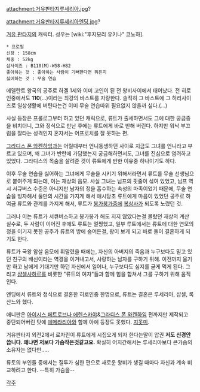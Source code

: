 attachment:거유판타지루세리아.jpg?

attachment:거유판타지루세리아엔딩.jpg?

[[거유 판타지]]의 캐릭터. 성우는 [wiki:"후지모리 유키나" 코노하].

 * 프로필
 신장 : 158cm
 체중 : 52kg
 삼사이즈 : B110(M)-W58-H82
 좋아하는 것 : 좋아하는 사람이 기뻐한다면 뭐든지
 싫어하는 것 : 무술 연습

에델란트 왕국의 공주로 하겔 1세와 이미 고인이 된 전 왕비사이에서 태어났다. 전 히로인중에서도 '''110'''(…)이라는 최강의 바스트를 자랑한다. 솔직히 그 바스트에 그 허리사이즈로 일상생활에 버틴다는건 이미 무술 연습따위 필요없지 않을까 싶다.(…)

사실 등장은 프롤로그부터 하고 있던 캐릭으로, 류트가 출세하면서도 그에 대한 궁금증을 비치더니, 그와 정식으로 만난 후에는 류트에게 바로 반해 버린다. 하지만 워낙 부끄럼을 잘타는 성격인지 혼자서는 어프로치를 잘 못하는 편.

[[그라디스 폰 와켄하임]]과는 어릴때부터 언니동생하던 사이로 지금도 그녀를 언니라고 부르고 있으며, 왜 그녀가 반란에 가담했는지 궁금해하면서도, 그녀를 진심으로 염려하고 있었다. 그라디스의 목숨을 살려준 것이 류트에게 반한 이유중 하나이기도 하다.

이후 무술 연습을 싫어하는 그녀에게 무술을 시키기 위해서라면서 류트를 무술 선생님으로 붙여주게 되는데, 이는 재상의 음모. 사실 그녀는 님프의 핏줄이 섞여 있었고, 님프 역시 서큐버스 수준은 아니지만 남자의 정을 흡수하는 속성의 마족이었기 때문에, 무술 연습을 빙자해서 둘만의 시간을 가지게 해서 애시당초 류트에게 마음이 있었던 공주로 하여금 류트와 관계를 가지게 해서, 류트가 [[붕가붕가]]중에 [[복상사]]가 되도록 노렸던 것.

그러나 이는 류트가 서큐버스하고 붕가붕가 해도 지지 않았다는걸 몰랐던 재상의 계산 실수로, 두 사람이 이어진 후에도 류트는 멀쩡했고, 일부 루트에서는 류트에 대한 연모의 정을 이기지 못한 공주가 류트의 방에 숨어든걸, 왕이 보게 되고 바로 둘이 결혼하게 되기도 한다.

류트가 국왕 암살 음모에 휘말렸을 때에는, 자신의 아버지의 죽음과 누구보다도 믿고 있던 친구의 배신이라는 역경을 이겨내고서, 사랑하는 남자를 구하기 위해. 이전까지 울기만 하고 남에게 기대기만 하던 자신에서 일어나, 누구보다도 심지를 굳게 먹게 된다. 그리고 [[샴셀샤하르]]를 비롯한 "류트의 여자"들과 함께 힘을 합쳐서 그를 구하기 위해 움직인다.

엔딩에서 류트와 정식으로 결혼한 히로인중 한명으로, 류트는 결혼은 루세리아, 샴셀, 록산느와 했다.

애니판은 [[아이시스 페트로브나 에렌스카야]]&[[그라디스 폰 와켄하임]] 편까지만 제작되고 중단되어버린 탓에 [[에메라리아]]와 함께 아예 등장도 못했다. [[지못미]].

거유판타지 외전2에서 로자린이 류트에게 시집오게 되자 한다는말이 압권 '''저도 신경안씁니다. 왜냐면 저보다 가슴작은것같고요.''' 확실히 어지간해서는 루세리아보다 큰가슴의 소유자는 없다만..... 

류토의 부인들 중에서는 질투가 심한 편으로 새로운 왕비가 생길 때마다 자신과 계속 비교하려고 한다. --특히 가슴을--

[[각주]]
